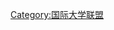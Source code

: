 {{Navbox with collapsible groups
| name = 地中海大学联盟
| state = {{{state|autocollapse}}}
| title = [[地中海大学联盟]] 
| listclass = hlist

| list1 = {{Navbox|child
|title = 非洲
|state = {{{state|autocollapse}}}

|group1 = 阿尔及利亚
|list1  =
* [[University of Abou Bekr Belkaïd|Abou Bekr Belkaïd]]
* [[University of Algiers|Algiers]]
* [[University of Annaba|Annaba]]
* [[University of Béjaïa|Béjaia]]
* [[University of Blida|Blida]]
* [[Université Constantine 1|Constantine]]
* [[École Nationale Polytechnique d'Oran|ENP Oran]]
* [[École Nationale Supérieure de Sciences Politiques|ENSSP]]
* [[École Polytechnique d'Architecture et d'Urbanisme|EPAU]]
* [[University of Mostaganem|Mostaganem]]
* [[University of Oran|Oran]]
* [[Mouloud Mammeri University of Tizi-Ouzou|Tizi Ouzou]]

|group2 = 埃及
|list2  =
* [[Arab Academy for Science and Technology and Maritime Transport|AAST]]
* [[亚历山大大学]]
* [[开罗大学]]

|group3 = 利比亚
|list3  =
* [[Al-Arab Medical University|Al-Arab Medical]]
* [[Al Fateh University|Al Fateh]]
* [[University of Libya|Libya]]

|group4 = 摩洛哥
|list4  =
* [[Cadi Ayyad University|Cadi Ayyad]]
* [[Hassan II Ain Chok University|Hassan II Ain Chok]]
* [[Ibnou Zohr University|Ibnou Zohr]]
* [[Mohammed V University|Mohammed V]]

|group5 = 突尼斯
|list5  =
* [[Carthage University|Carthage]]
* [[University of Gafsa|Gafsa]]
* [[University of Jendouba|Jendouba]]
* [[University of Kairouan|Kairouan]]
* [[University of Monastir|Monastir]]
* [[University of Sfax|Sfax]]
* [[University of Sousse|Sousse]]
* [[Tunis University|Tunis]]
* [[Tunis El Manar University|Tunis El Manar]]
}}

| list2 = {{Navbox|child
|title = 欧洲
|state = {{{state|autocollapse}}}

|group1 = 阿尔巴尼亚
|list1  =
* [[地拉那大学]]

|group2 = 塞浦路斯
|list2  =
* [[Cyprus University of Technology|CUT]]
* [[塞浦路斯大学]]

|group3 = 芬兰
|list3  =
* [[坦佩雷大学]]

|group4 = 法国
|list4  =
* [[巴黎第一大学]]
* [[鲁昂-诺曼底大学]]
* [[斯特拉斯堡大学]]

|group5 = 希腊
|list5  =
* [[雅典大学]]
* [[Panteion University|Panteion]]

|group6 = 意大利
|list6  =
* [[巴里大学]]
* [[博洛尼亚大学]]
* [[卡梅里诺大学]]
* [[卡塔尼亚大学]]
* [[墨西拿大学]]
* [[University of Modena and Reggio Emilia|Modena]]
* [[University of Molise|Molise]]
* [[Seconda Università degli Studi di Napoli|Naples 2nd]]
* [[那不勒斯腓特烈二世大学]]
* [[帕多瓦大学]]
* [[巴勒莫大学]]
* [[佩鲁贾大学]]
* [[佩鲁贾外国人大学]]
* [[University of Reggio Calabria|Reggio Calabria]]
* [[罗马第三大学]]
* [[罗马大学]]
* [[S. Pio V University of Rome|Rome S. Pio V]]
* [[University of Salento|Salento]]
* [[University of Sassari|Sassari]]
* [[University of Teramo|Teramo]]
* [[都灵大学]]
* [[University of Urbino|Urbino]]

|group7 = 马耳他
|list7  =
* [[马耳他大学]]

|group8 = 黑山
|list8  =
* [[University of Montenegro]]

|group9 = 葡萄牙
|list9  =
* [[阿威罗大学]]
* [[埃武拉大學]]

|group10 = 斯洛文尼亚
|list10  =
* [[University of Primorska|Primorska]]

|group11 = 西班牙
|list11  =
* [[巴塞罗那大学]]
* [[University of Córdoba (Spain)|Córdoba]]
* [[格拉纳达大学]]
* [[马德里康普顿斯大学]]
* [[巴伦西亚大学]]
}}

| list3 = {{Navbox|child
|title = 西亚
|state = {{{state|autocollapse}}}

|group1 = 以色列
|list1  =
* [[内盖夫本-古里安大学]]
* [[耶路撒冷希伯来大学]]
* [[特拉维夫大学]]

|group2 = 约旦
|list2  =
* [[Al al-Bayt University|Al al-Bayt]]
* [[Hashemite University|Hashemite]]
* [[Jordan University of Science and Technology|JUST]]
* [[University of Jordan]]

|group3 = 黎巴嫩
|list3  =
* [[黎巴嫩大学]]
* [[Université Saint-Esprit de Kaslik|Saint-Esprit de Kaslik]]

|group4 = 巴勒斯坦地区
|list4  =
* [[Al-Azhar University – Gaza|Al-Azhar]]
* [[An-Najah National University|An-Najah]]
* [[Bethlehem University|Bethlehem]]
* [[Birzeit University|Birzeit]]

|group5 = 叙利亚
|list5  =
* [[Al-Baath University|Al-Baath]]
* [[University of Aleppo|Aleppo]]
* [[大马士革大学]]
* [[Tishreen University|Tishreen]]
}}
}}<noinclude>
{{collapsible option}}
[[Category:国际大学联盟]]
</noinclude>